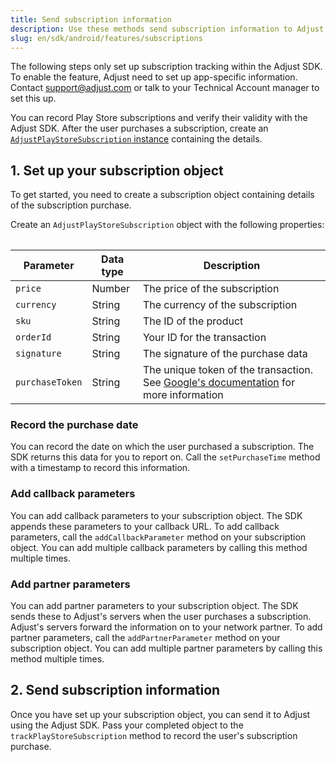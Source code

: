 ```yaml
---
title: Send subscription information
description: Use these methods send subscription information to Adjust.
slug: en/sdk/android/features/subscriptions
---
```



<Callout type="important">

The following steps only set up subscription tracking within the Adjust SDK. To enable the feature, Adjust need to set up app-specific information. Contact support@adjust.com or talk to your Technical Account manager to set this up.

</Callout>

You can record Play Store subscriptions and verify their validity with the Adjust SDK. After the user purchases a subscription, create an [`AdjustPlayStoreSubscription` instance](/en/sdk/android/reference/adjplaystoresubscription) containing the details.

## 1. Set up your subscription object

To get started, you need to create a subscription object containing details of the subscription purchase.

Create an  `AdjustPlayStoreSubscription` object with the following properties:

<Table>

|  Parameter      |  Data type   | Description                             |
| --------------- | ------------ | --------------------------------------- |
| `price`         | Number       | The price of the subscription           |
| `currency`      | String       | The currency of the subscription        |
| `sku`           | String       | The ID of the product                   |
| `orderId`       | String       | Your ID for the transaction             |
| `signature`     | String       | The signature of the purchase data      |
| `purchaseToken` | String       | The unique token of the transaction. See [Google's documentation](https://developer.android.com/reference/com/android/billingclient/api/Purchase#getPurchaseToken()) for more information |

</Table>

<AdjustPlayStoreSubscription />

### Record the purchase date

You can record the date on which the user purchased a subscription. The SDK returns this data for you to report on. Call the `setPurchaseTime` method with a timestamp to record this information.

<SetPurchaseTime />

### Add callback parameters

You can add callback parameters to your subscription object. The SDK appends these parameters to your callback URL. To add callback parameters, call the `addCallbackParameter` method on your subscription object. You can add multiple callback parameters by calling this method multiple times.

<AddCallbackParameter />

### Add partner parameters

You can add partner parameters to your subscription object. The SDK sends these to Adjust's servers when the user purchases a subscription. Adjust's servers forward the information on to your network partner. To add partner parameters, call the `addPartnerParameter` method on your subscription object. You can add multiple partner parameters by calling this method multiple times.

<AddPartnerParameter />

## 2. Send subscription information

Once you have set up your subscription object, you can send it to Adjust using the Adjust SDK. Pass your completed object to the `trackPlayStoreSubscription` method to record the user's subscription purchase.

<TrackPlayStoreSubscription />
